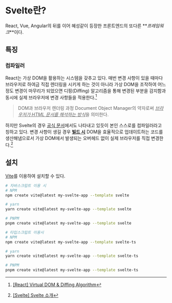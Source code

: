 # Svelte란?

React, Vue, Angular의 뒤를 이어 혜성같이 등장한 프론트엔드의 또다른 **_프레임워크_**이다.

## 특징

### 컴파일러

React는 가상 DOM을 활용하는 시스템을 갖추고 있다. 매번 변경 사항이 있을 때마다 브라우저로 하여금 직접 렌더링을 시키게 하는 것이 아니라
가상 DOM을 조작하여 어느 정도 변경이 마무리가 되었으면 디핑(Diffing) 알고리즘을 통해 변경된 부분을 감지함과 동시에 실제 브라우저에
변경 사항들을 적용한다.[^1]

[^1]: [\[React\] Virtual DOM & Diffing Algorithm](https://yeoulcoding.me/147)

> DOM과 브라우저 렌더링 과정
> Document Object Manager의 약자로써 <ins>_브라우저가 HTML 문서를 해석하는 방식_</ins>을 의미한다.

하지만 Svelte의 경우 [공식 문서](https://svelte.dev/)에서도 나타내고 있듯이 본인 스스로를 컴파일러라고 칭하고 있다.
변경 사항이 생길 경우 <ins>**빌드 시**</ins> DOM을 효율적으로 업데이트하는 코드를 생산해냄으로서 가상 DOM에서 발생되는 오버헤드 없이
실제 브라우저를 직접 변경한다.[^2]

[^2]: [\[Svelte\] Svelte 소개](https://beomy.github.io/tech/svelte/introduction-svelte/)

## 설치

[Vite](https://vitejs.dev/guide/#trying-vite-online)를 이용하여 설치할 수 있다.

```bash
# 자바스크립트 이용 시
# NPM
npm create vite@latest my-svelte-app --template svelte

# yarn
yarn create vite@latest my-svelte-app --template svelte

# PNPM
pnpm create vite@latest my-svelte-app --template svelte

# 타입스크립트 이용시
# NPM
npm create vite@latest my-svelte-app --template svelte-ts

# yarn
yarn create vite@latest my-svelte-app --template svelte-ts

# PNPM
pnpm create vite@latest my-svelte-app --template svelte-ts
```
